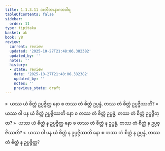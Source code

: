 ```yaml
---
title: 1.1.3.11 အတီတာနာဂတဝါရ
tableOfContents: false
sidebar:
  order: 11
type: tipitaka
basket: ab
book: y8
review:
  current: review
  updated: '2025-10-27T21:48:06.382382'
  updated_by: ''
  notes: ''
  history:
  - state: review
    date: '2025-10-27T21:48:06.382382'
    updated_by: ''
    notes: ''
    previous_state: draft
---
```



<ReviewStatus review={frontmatter.review} showDetails={true} />

<HypothesisAnnotation frontmatter={frontmatter} />

<DynamicBreadcrumb />

<Division number="57" book="y8" e="ch" v="34" p="299">

<Paragraph number="238" book="y8">
»  ယဿ ယံ စိတ္တံ ဥပ္ပဇ္ဇိတ္ထ နော စ တဿ တံ စိတ္တံ ဥပ္ပန္နံ, တဿ တံ စိတ္တံ ဥပ္ပဇ္ဇိဿတိ?
</Paragraph>

<Paragraph number="239" book="y8">
«  ယဿ ဝါ ပန ယံ စိတ္တံ ဥပ္ပဇ္ဇိဿတိ နော စ တဿ တံ စိတ္တံ ဥပ္ပန္နံ, တဿ တံ စိတ္တံ ဥပ္ပဇ္ဇိတ္ထ?
</Paragraph>

<Paragraph number="240" book="y8">
»  ယဿ ယံ စိတ္တံ န ဥပ္ပဇ္ဇိတ္ထ နော စ တဿ တံ စိတ္တံ န ဥပ္ပန္နံ, တဿ တံ စိတ္တံ န ဥပ္ပဇ္ဇိဿတိ?
</Paragraph>

<Paragraph number="241" book="y8">
«  ယဿ ဝါ ပန ယံ စိတ္တံ န ဥပ္ပဇ္ဇိဿတိ နော စ တဿ တံ စိတ္တံ န ဥပ္ပန္နံ, တဿ တံ စိတ္တံ န ဥပ္ပဇ္ဇိတ္ထ?
</Paragraph>
</Division>
